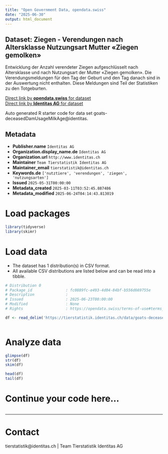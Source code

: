 ```yaml
---
title: "Open Government Data, opendata.swiss"
date: "2025-06-30"
output: html_document
---
```


## Dataset: Ziegen - Verendungen nach Altersklasse Nutzungsart Mutter «Ziegen gemolken»

Entwicklung der Anzahl verendeter Ziegen aufgeschlüsselt nach Altersklasse und nach Nutzungsart der Mutter «Ziegen gemolken». Die Verendungsmeldungen für den Tag der Geburt und den Tag danach sind in der Auswertung nicht enthalten. Diese Meldungen sind Teil der Statistiken zu den Totgeburten.

[Direct link by **opendata.swiss** for dataset](https://opendata.swiss/de/dataset/ziegen-verendungen-nach-altersklasse-nutzungsart-mutter-ziegen-gemolken)<br>
[Direct link by **Identitas AG** for dataset](https://tierstatistik.identitas.ch/)

Auto generated R starter code for data set goats-deceasedDamUsageMilkAge@identitas.

## Metadata

- **Publisher.name** `Identitas AG`
- **Organization.display_name.de** `Identitas AG`
- **Organization.url** `http://www.identitas.ch`
- **Maintainer** `Team Tierstatistik Identitas AG`
- **Maintainer_email** `tierstatistik@identitas.ch`
- **Keywords.de** `['nutztiere', 'verendungen', 'ziegen', 'nutzungsarten']`
- **Issued** `2025-05-31T00:00:00`
- **Metadata_created** `2025-03-11T03:52:45.887486`
- **Metadata_modified** `2025-06-24T04:14:43.813019`


# Load packages

```r

library(tidyverse)
library(skimr)

```

# Load data

-   The dataset has 1 distribution(s) in CSV format.
-   All available CSV distributions are listed below and can be read into a tibble.

```r

# Distribution 0
# Package_id               : fc0889fc-e493-4d04-84bf-b556d669755e
# Description              : 
# Issued                   : 2025-06-23T00:00:00
# Modified                 : None
# Rights                   : https://opendata.swiss/terms-of-use#terms_by

df <- read_delim('https://tierstatistik.identitas.ch/data/goats-deceasedDamUsageMilkAge.csv')



```

# Analyze data

```r

glimpse(df)
str(df)
skim(df)

head(df)
tail(df)

```

# Continue your code here...

```r

```

------------------------------------------------------------------------

# Contact

tierstatistik@identitas.ch | Team Tierstatistik Identitas AG
